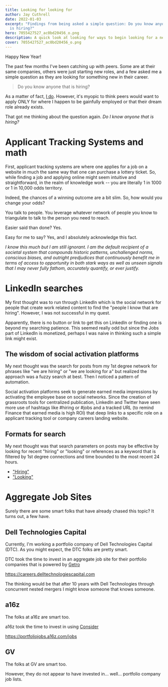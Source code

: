 ```yaml
---
title: Looking for looking for
author: Jay Cuthrell
date: 2022-01-03
excerpt: "Findings from being asked a simple question: Do you know anyone that
  is hiring?"
hero: 7055427527_ac0bd20456_o.png
description: A quick look at looking for ways to begin looking for a new career opportunity
cover: 7055427527_ac0bd20456_o.png
---
```

Happy New Year! 

The past few months I've been catching up with peers. Some are at their same companies, others were just starting new roles, and a few asked me a simple question as they are looking for something new in their career.

> Do you know anyone that is hiring?

As a matter of fact, [I do](https://factioninc.com/careers). However, it's myopic to think peers would want to apply ONLY for where I happen to be gainfully employed or that their dream role already exists.

That got me thinking about the question again. *Do I know anyone that is hiring?*

# Applicant Tracking Systems and math

First, applicant tracking systems are where one applies for a job on a website in much the same way that one can purchase a lottery ticket. So, while finding a job and applying online might seem intuitive and straightforward, in the realm of knowledge work -- you are literally 1 in 1000 or 1 in 10,000 odds territory.

Indeed, the chances of a winning outcome are a bit slim. So, how would you change your odds? 

You talk to people. You leverage whatever network of people you know to triangulate to talk to the person you need to reach.

Easier said than done? Yes.

Easy for me to say? Yes, and I absolutely acknowledge this fact.

*I know this much but I am still ignorant. I am the default recipient of a societal system that compounds historic patterns, unchallenged norms, conscious biases, and outright predjudices that continuously benefit me in terms of access to opportunity in both stark ways as well as unseen signals that I may never fully fathom, accurately quantify, or ever justify.*

# LinkedIn searches

My first thought was to run through LinkedIn which is the social network for people that create work related content to find the "people I know that are hiring". However, I was not successful in my quest.

Apparently, there is no button or link to get this on LinkedIn or finding one is beyond my searching patience. This seemed really odd but since the Jobs part of LinkedIn is monetized, perhaps I was naive in thinking such a simple link might exist.

## The wisdom of social activation platforms

My next thought was the search for posts from my 1st degree network for phrases like "we are hiring" or "we are looking for a" but realized the approach was a fuzzy search at best. Then I noticed a pattern of automation.

Social activation platforms seek to generate earned media impressions by activating the employee base on social networks. Since the creation of grassroots tools for centralized publication, LinkedIn and Twitter have seen more use of hashtags like #hiring or #jobs and a tracked URL (to remind Finance that earned media is high ROI) that deep links to a specific role on a applicant tracking tool or company careers landing website.

## Formats for search

My next thought was that search parameters on posts may be effective by looking for recent "hiring" or "looking" or references as a keyword that is filtered by 1st degree connections and time bounded to the most recent 24 hours.

* ["Hiring"](https://www.linkedin.com/search/results/content/?datePosted=%22past-24h%22&keywords=hiring&origin=GLOBAL_SEARCH_HEADER&postedBy=%5B%22first%22%5D)
* ["Looking"](https://www.linkedin.com/search/results/content/?datePosted=%22past-24h%22&keywords=looking&origin=GLOBAL_SEARCH_HEADER&postedBy=%5B%22first%22%5D)



# Aggregate Job Sites

Surely there are some smart folks that have already chased this topic? It turns out, a few have.

## Dell Technologies Capital

Currently, I'm working a portfolio company of Dell Technologies Capital (DTC). As you might expect, the DTC folks are pretty smart. 

DTC took the time to invest in an aggregate job site for their portfolio companies that is powered by [Getro](https://www.getro.com/getro-jobs/)

<https://careers.delltechnologiescapital.com>

The thinking would be that after 10 years with Dell Technologies through concurrent nested mergers I might know someone that knows someone.

## a16z

The folks at a16z are smart too.

a16z took the time to invest in using [Consider](https://product.consider.com/ctc/talent-circle)

<https://portfoliojobs.a16z.com/jobs>

## GV

The folks at GV are smart too.

However, they do not appear to have invested in... well... portfolio company job lists.
